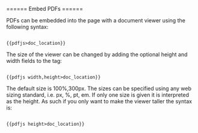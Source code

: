 ====== Embed PDFs ======

PDFs can be embedded into the page with a document viewer using the following syntax:

<code>
{{pdfjs>doc_location}}
</code>

The size of the viewer can be changed by adding the optional height and width fields to the tag:

<code>
{{pdfjs width,height>doc_location}}
</code>

The default size is 100%,300px. The sizes can be specified using any web sizing standard, i.e. px, %, pt, em. If only one size is given it is interpreted as the height. As such if you only want to make the viewer taller the syntax is:

<code>
{{pdfjs height>doc_location}}
</code>